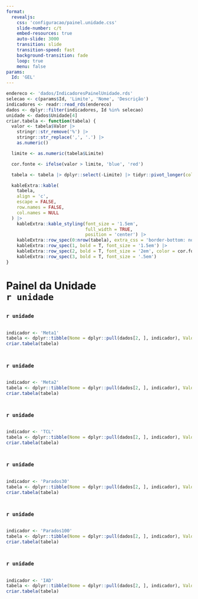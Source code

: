 ```yaml
---
format: 
  revealjs:
    css: 'configuracao/painel.unidade.css'
    slide-number: c/t
    embed-resources: true
    auto-slide: 3000
    transition: slide
    transition-speed: fast
    background-transition: fade
    loop: true
    menu: false
params:
  Id: 'GEL'
---
```


```r
endereco <- 'dados/IndicadoresPainelUnidade.rds'
selecao <- c(params$Id, 'Limite', 'Nome', 'Descrição')
indicadores <- readr::read_rds(endereco)
dados <- dplyr::filter(indicadores, Id %in% selecao)
unidade <- dados$Unidade[4]
criar.tabela <- function(tabela) {
  valor <- tabela$Valor |> 
    stringr::str_remove('%') |>
    stringr::str_replace(',', '.') |> 
    as.numeric()

  limite <- as.numeric(tabela$Limite)

  cor.fonte <- ifelse(valor > limite, 'blue', 'red')

  tabela <- tabela |> dplyr::select(-Limite) |> tidyr::pivot_longer(cols = everything(), values_to = 'Valores') |> dplyr::select(-name)

  kableExtra::kable(
    tabela,
    align = 'c',
    escape = FALSE,
    row.names = FALSE,
    col.names = NULL
  ) |>
    kableExtra::kable_styling(font_size = '1.5em',
                              full_width = TRUE,
                              position = 'center') |>
    kableExtra::row_spec(0:nrow(tabela), extra_css = 'border-bottom: none;') |>
    kableExtra::row_spec(1, bold = T, font_size = '1.5em') |>
    kableExtra::row_spec(2, bold = T, font_size = '2em', color = cor.fonte) |>
    kableExtra::row_spec(3, bold = T, font_size = '.5em')
}
```

# Painel da Unidade <br> `r unidade` {background-image="imagens/0.painel.unidade.png" background-opacity=".2"}

## {background-image="imagens/1.TJRR.png" background-opacity=".2"}
### `r unidade`
::: {.columns}
::: {.column width="100%"}
```r
indicador <- 'Meta1'
tabela <- dplyr::tibble(Nome = dplyr::pull(dados[2, ], indicador), Valor = dplyr::pull(dados[4, ], indicador), Descrição = dplyr::pull(dados[3, ], indicador), Limite = dplyr::pull(dados[1, ], indicador))
criar.tabela(tabela)
```
:::
:::

## {background-image="imagens/1.TJRR.png" background-opacity=".2"}
### `r unidade`
::: {.columns}
::: {.column width="100%"}
```r
indicador <- 'Meta2'
tabela <- dplyr::tibble(Nome = dplyr::pull(dados[2, ], indicador), Valor = dplyr::pull(dados[4, ], indicador), Descrição = dplyr::pull(dados[3, ], indicador), Limite = dplyr::pull(dados[1, ], indicador))
criar.tabela(tabela)
```
:::
:::

## {background-image="imagens/1.TJRR.png" background-opacity=".2"}
### `r unidade`
::: {.columns}
::: {.column width="100%"}
```r
indicador <- 'TCL'
tabela <- dplyr::tibble(Nome = dplyr::pull(dados[2, ], indicador), Valor = dplyr::pull(dados[4, ], indicador), Descrição = dplyr::pull(dados[3, ], indicador), Limite = dplyr::pull(dados[1, ], indicador))
criar.tabela(tabela)
```
:::
:::

## {background-image="imagens/1.TJRR.png" background-opacity=".2"}
### `r unidade`
::: {.columns}
::: {.column width="100%"}
```r
indicador <- 'Parados30'
tabela <- dplyr::tibble(Nome = dplyr::pull(dados[2, ], indicador), Valor = dplyr::pull(dados[4, ], indicador), Descrição = dplyr::pull(dados[3, ], indicador), Limite = dplyr::pull(dados[1, ], indicador))
criar.tabela(tabela)
```
:::
:::

## {background-image="imagens/1.TJRR.png" background-opacity=".2"}
### `r unidade`
::: {.columns}
::: {.column width="100%"}
```r
indicador <- 'Parados100'
tabela <- dplyr::tibble(Nome = dplyr::pull(dados[2, ], indicador), Valor = dplyr::pull(dados[4, ], indicador), Descrição = dplyr::pull(dados[3, ], indicador), Limite = dplyr::pull(dados[1, ], indicador))
criar.tabela(tabela)
```
:::
:::

## {background-image="imagens/1.TJRR.png" background-opacity=".2"}
### `r unidade`
::: {.columns}
::: {.column width="100%"}
```r
indicador <- 'IAD'
tabela <- dplyr::tibble(Nome = dplyr::pull(dados[2, ], indicador), Valor = dplyr::pull(dados[4, ], indicador), Descrição = dplyr::pull(dados[3, ], indicador), Limite = dplyr::pull(dados[1, ], indicador))
criar.tabela(tabela)
```
:::
:::

